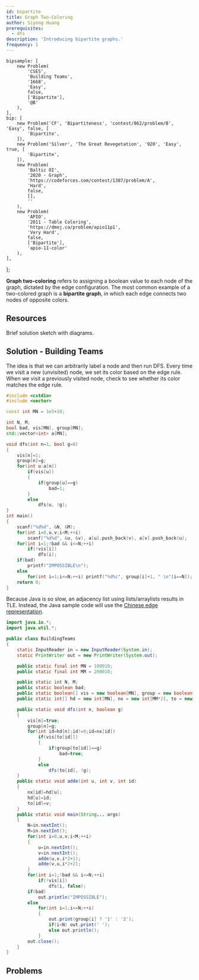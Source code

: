 ```yaml
---
id: bipartite
title: Graph Two-Coloring
author: Siyong Huang
prerequisites:
  - dfs
description: 'Introducing bipartite graphs.'
frequency: 1
---
```


	bipsample: [
		new Problem(
			'CSES',
			'Building Teams',
			'1668',
			'Easy',
			false,
			['Bipartite'],
			'@B'
		),
	],
	bip: [
		new Problem('CF', 'Bipartiteness', 'contest/862/problem/B', 'Easy', false, [
			'Bipartite',
		]),
		new Problem('Silver', 'The Great Revegetation', '920', 'Easy', true, [
			'Bipartite',
		]),
		new Problem(
			'Baltic OI',
			'2020 - Graph',
			'https://codeforces.com/contest/1387/problem/A',
			'Hard',
			false,
			[],
			''
		),
		new Problem(
			'APIO',
			'2011 - Table Coloring',
			'https://dmoj.ca/problem/apio11p1',
			'Very Hard',
			false,
			['Bipartite'],
			'apio-11-color'
		),
	],
};

**Graph two-coloring** refers to assigning a boolean value to each node of the graph, dictated by the edge configuration. The most common example of a two-colored graph is a **bipartite graph**, in which each edge connects two nodes of opposite colors.

<FocusProblem problem={problems.bipsample[0]} />

## Resources

<Resources>
	<Resource source="CPH" title="12.3 - Bipartiteness check" starred>
		Brief solution sketch with diagrams.
	</Resource>
</Resources>

<!-- all of these use BFS

<Resource source="IUSACO" title="10.7 - Bipartite Graphs">
		Uses BFS, but DFS accomplishes the same task.
	</Resource>
	<Resource
		source="cp-algo"
		title="Bipartite Check"
		url="graph/bipartite-check.html"
	>
		Uses BFS, but DFS accomplishes the same task.
	</Resource>
	<Resource source="CP2" title="4.2.6 - Bipartite Check">
		{' '}
	</Resource>
 -->

## Solution - Building Teams

The idea is that we can arbitrarily label a node and then run DFS. Every time we visit a new (unvisited) node, we set its color based on the edge rule. When we visit a previously visited node, check to see whether its color matches the edge rule.

<LanguageSection>

<CPPSection>

```cpp
#include <cstdio>
#include <vector>

const int MN = 1e5+10;

int N, M;
bool bad, vis[MN], group[MN];
std::vector<int> a[MN];

void dfs(int n=1, bool g=0)
{
	vis[n]=1;
	group[n]=g;
	for(int u:a[n])
		if(vis[u])
		{
			if(group[u]==g)
				bad=1;
		}
		else
			dfs(u, !g);
}
int main()
{
	scanf("%d%d", &N, &M);
	for(int i=0,u,v;i<M;++i)
		scanf("%d%d", &u, &v), a[u].push_back(v), a[v].push_back(u);
	for(int i=1;!bad && i<=N;++i)
		if(!vis[i])
			dfs(i);
	if(bad)
		printf("IMPOSSIBLE\n");
	else
		for(int i=1;i<=N;++i) printf("%d%c", group[i]+1, " \n"[i==N]);
	return 0;
}
```

</CPPSection>

<JavaSection>

<Warning>

Because Java is so slow, an adjacency list using lists/arraylists results in TLE. Instead, the Java sample code will use the [Chinese edge representation](https://codeforces.com/blog/entry/67883).

</Warning>

```java
import java.io.*;
import java.util.*;

public class BuildingTeams
{
	static InputReader in = new InputReader(System.in);
	static PrintWriter out = new PrintWriter(System.out);

	public static final int MN = 100010;
	public static final int MM = 200010;

	public static int N, M;
	public static boolean bad;
	public static boolean[]	vis = new boolean[MN], group = new boolean[MN];
	public static int[] hd = new int[MN], nx = new int[MM*2], to = new int[MM*2];

	public static void dfs(int n, boolean g)
	{
		vis[n]=true;
		group[n]=g;
		for(int id=hd[n];id!=0;id=nx[id])
			if(vis[to[id]])
			{
				if(group[to[id]]==g)
					bad=true;
			}
			else
				dfs(to[id], !g);
	}
	public static void adde(int u, int v, int id)
	{
		nx[id]=hd[u];
		hd[u]=id;
		to[id]=v;
	}
	public static void main(String... args)
	{
		N=in.nextInt();
		M=in.nextInt();
		for(int i=0,u,v;i<M;++i)
		{
			u=in.nextInt();
			v=in.nextInt();
			adde(u,v,i*2+1);
			adde(v,u,i*2+2);
		}
		for(int i=1;!bad && i<=N;++i)
			if(!vis[i])
				dfs(i, false);
		if(bad)
			out.println("IMPOSSIBLE");
		else
			for(int i=1;i<=N;++i)
			{
				out.print(group[i] ? '1' : '2');
				if(i<N) out.print(' ');
				else out.println();
			}
		out.close();
	}
}
```

</JavaSection>

</LanguageSection>

## Problems

<Problems problems={problems.bip} />
